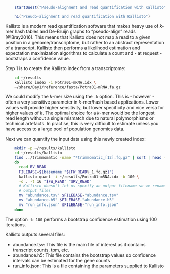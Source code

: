 ```r
    startQuest("Pseudo-alignment and read quantification with Kallisto")
```
```r
    h1("Pseudo-alignment and read quantification with Kallisto")
```

Kallisto is a modern read quantification software that makes heavy use of _k_-mer hash
tables and De-Bruijn graphs to "pseudo-align" reads [@Bray2016]. This means that Kallisto
does not map a read to a given position in a genome/transcriptome, but rather 
to an abstract representation of a transcript. Kallisto then performs a 
likelihood estimation and expectation maximization algorithms to calculate a
count and - at request - bootstraps a confidence value. 

Step 1 is to create the Kallisto index from a transcriptome:

```bash
    cd ~/results
    kallisto index -i Potra01-mRNA.idx \
    ~/share/Day1/reference/fasta/Potra01-mRNA.fa.gz
```

We could modify the _k_-mer size using the `-k` option. This is - however - often
a very sensitive parameter in _k_-mer/hash based applications. Lower values will
provide higher sensitivity, but lower specificity and vice versa for higher
values of _k_. The optimal choice for a _k_-mer would be the longest read length
without a single mismatch due to natural polymorphisms or technical artefacts. In
practise, this is very difficult to estimate unless you have access to a large
pool of population genomics data.

Next we can quantify the input data using this newly created index:

```bash
    mkdir -p ~/results/kallisto
    cd ~/results/kallisto
    find ../trimmomatic -name "*trimmomatic_[12].fq.gz" | sort | head -n 4 | while read FW_READ
    do
      read RV_READ
      FILEBASE=$(basename "${FW_READ%_1.fq.gz}")
      kallisto quant -i ~/results/Potra01-mRNA.idx -b 100 \
      -o . -t 16 "$FW_READ" "$RV_READ"
      # Kallisto doesn't let us specify an output filename so we rename all 
      # output files
      mv "abundance.tsv" $FILEBASE-"abundance.tsv"
      mv "abundance.h5" $FILEBASE-"abundance.h5"
      mv "run_info.json" $FILEBASE-"run_info.json"
    done
```    

The option `-b 100` performs a bootstrap confidence estimation using 100 iterations.

Kallisto outputs several files:

  * abundance.tsv: This file is the main file of interest as it contains transcript
  counts, tpm, etc.
  * abundance.h5: This file contains the bootstrap values so confidence intervals
  can be estimated for the gene counts
  * run_info.json: This is a file containing the parameters supplied to Kallisto

